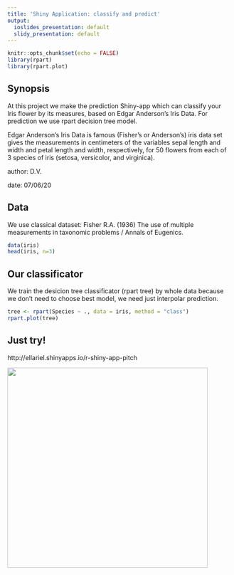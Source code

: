 ```yaml
---
title: 'Shiny Application: classify and predict'
output:
  ioslides_presentation: default
  slidy_presentation: default
---
```


```r
knitr::opts_chunk$set(echo = FALSE)
library(rpart)
library(rpart.plot)
```

## Synopsis

At this project we make the prediction Shiny-app which can classify your Iris flower by its measures, based on Edgar Anderson's Iris Data. For prediction we use rpart decision tree model.

Edgar Anderson's Iris Data is famous (Fisher's or Anderson's) iris data set gives the measurements in centimeters of the variables sepal length and width and petal length and width, respectively, for 50 flowers from each of 3 species of iris (setosa, versicolor, and virginica).


author: D.V.


date: 07/06/20

## Data

We use classical dataset: Fisher R.A. (1936) The use of multiple measurements in taxonomic problems / Annals of Eugenics.
```r
data(iris)
head(iris, n=3)
```

## Our classificator

We train the desicion tree classificator (rpart tree) by whole data because we don't need to choose best model, we need just interpolar prediction.
```r
tree <- rpart(Species ~ ., data = iris, method = "class")
rpart.plot(tree)
```


## Just try!


http://ellariel.shinyapps.io/r-shiny-app-pitch

<div align="center">
<img src="www/iris.png" width=450>
</div>

